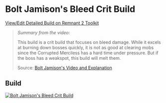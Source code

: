 
# Bolt Jamison's Bleed Crit Build

[View/Edit Detailed Build on Remnant 2 Toolkit](https://www.remnant2toolkit.com/builder?consumable=937h03%2Cv2usqs%2Ckfwizc%2Cxgdk68&archtype=5tkqdz%2Cd2qga5&skill=5jh6qr%2Cxpqq62&helm=abhqna&torso=ivwkr5&amulet=6sqyf9&ring=azy0pj%2C9siz0d%2C0k8d0g%2Cukufrn&weapon=8i85za%2Cl3zte1%2C46cwa6&trait=157qcj%3B10%2C3aqiq5%3B10%2Cosj7se%3B10%2C3ochlm%3B10%2Cdj8zx4%3B10%2Co6mx2t%3B10%2Cp4b2v6%3B10%2C6kxk5x%3B10%2Cdmizlm%3B10%2Cqcvmt0%3B10%2Cwgzz0q%3B5%2C7z3ejv%3B5&name=Bolt+Jamison%27s+Bleed+Crit+Build&mutator=n5zhws%2Cf32skd%2Cjyl055&legs=m16oqd&gloves=11wear&relic=4y2xb3&relicfragment=dp184t%2Cw5jmys%2Coszz4u&mod=tw8tbh%2C2y6xm7%2Cyedqs6&concoction=qj302c)

> _Summary from the video_:
>
> This build is a crit build that focuses on bleed damage. While it excels at burning down bosses quickly, it is not as good at clearing mobs since the Corrupted Merciless has a hard time under pressure. But if the boss has a weakspot, this build will melt them.
>
> Source: [Bolt Jamison's Video and Explanation](https://www.youtube.com/watch?v=4mFxYNfW6sg)

## Build

[![Bolt Jamison's Bleed Crit Build](https://remnant2toolkit.b-cdn.net/featured-builds/bolt_jamisons_bleed_crit.png)](https://www.remnant2toolkit.com/builder?consumable=937h03%2Cv2usqs%2Ckfwizc%2Cxgdk68&archtype=5tkqdz%2Cd2qga5&skill=5jh6qr%2Cxpqq62&helm=abhqna&torso=ivwkr5&amulet=6sqyf9&ring=azy0pj%2C9siz0d%2C0k8d0g%2Cukufrn&weapon=8i85za%2Cl3zte1%2C46cwa6&trait=157qcj%3B10%2C3aqiq5%3B10%2Cosj7se%3B10%2C3ochlm%3B10%2Cdj8zx4%3B10%2Co6mx2t%3B10%2Cp4b2v6%3B10%2C6kxk5x%3B10%2Cdmizlm%3B10%2Cqcvmt0%3B10%2Cwgzz0q%3B5%2C7z3ejv%3B5&name=Bolt+Jamison%27s+Bleed+Crit+Build&mutator=n5zhws%2Cf32skd%2Cjyl055&legs=m16oqd&gloves=11wear&relic=4y2xb3&relicfragment=dp184t%2Cw5jmys%2Coszz4u&mod=tw8tbh%2C2y6xm7%2Cyedqs6&concoction=qj302c)
